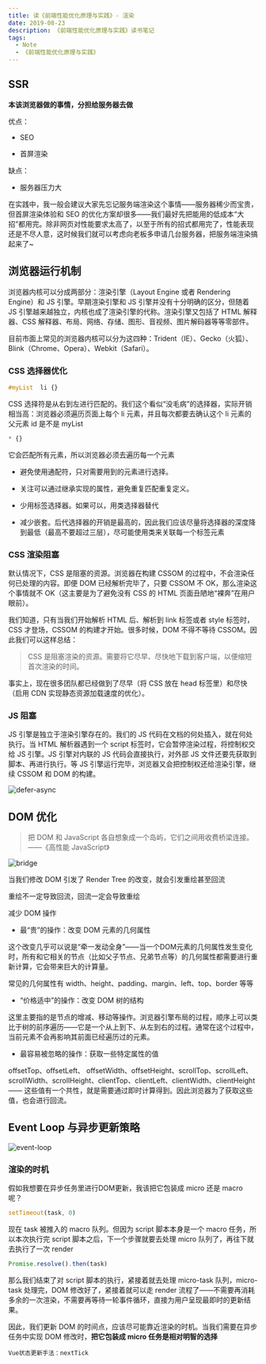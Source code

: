 ```yaml
---
title: 读《前端性能优化原理与实践》- 渲染
date: 2019-08-23
description: 《前端性能优化原理与实践》读书笔记
tags:
  - Note
  - 《前端性能优化原理与实践》
---
```


## SSR

**本该浏览器做的事情，分担给服务器去做**

优点：

* SEO

* 首屏渲染

缺点：

* 服务器压力大

在实践中，我一般会建议大家先忘记服务端渲染这个事情——服务器稀少而宝贵，但首屏渲染体验和 SEO 的优化方案却很多——我们最好先把能用的低成本“大招”都用完。除非网页对性能要求太高了，以至于所有的招式都用完了，性能表现还是不尽人意，这时候我们就可以考虑向老板多申请几台服务器，把服务端渲染搞起来了~

## 浏览器运行机制

浏览器内核可以分成两部分：渲染引擎（Layout Engine 或者 Rendering Engine）和 JS 引擎。早期渲染引擎和 JS 引擎并没有十分明确的区分，但随着 JS 引擎越来越独立，内核也成了渲染引擎的代称。渲染引擎又包括了 HTML 解释器、CSS 解释器、布局、网络、存储、图形、音视频、图片解码器等等零部件。

目前市面上常见的浏览器内核可以分为这四种：Trident（IE）、Gecko（火狐）、Blink（Chrome、Opera）、Webkit（Safari）。

### CSS 选择器优化

```css
#myList  li {}
```

CSS 选择符是从右到左进行匹配的。我们这个看似“没毛病”的选择器，实际开销相当高：浏览器必须遍历页面上每个 li 元素，并且每次都要去确认这个 li 元素的父元素 id 是不是 myList

```css
* {}
```

它会匹配所有元素，所以浏览器必须去遍历每一个元素

* 避免使用通配符，只对需要用到的元素进行选择。

* 关注可以通过继承实现的属性，避免重复匹配重复定义。

* 少用标签选择器。如果可以，用类选择器替代

* 减少嵌套。后代选择器的开销是最高的，因此我们应该尽量将选择器的深度降到最低（最高不要超过三层），尽可能使用类来关联每一个标签元素

### CSS 渲染阻塞

默认情况下，CSS 是阻塞的资源。浏览器在构建 CSSOM 的过程中，不会渲染任何已处理的内容。即便 DOM 已经解析完毕了，只要 CSSOM 不 OK，那么渲染这个事情就不 OK（这主要是为了避免没有 CSS 的 HTML 页面丑陋地“裸奔”在用户眼前）。

我们知道，只有当我们开始解析 HTML 后、解析到 link 标签或者 style 标签时，CSS 才登场，CSSOM 的构建才开始。很多时候，DOM 不得不等待 CSSOM。因此我们可以这样总结：

> CSS 是阻塞渲染的资源。需要将它尽早、尽快地下载到客户端，以便缩短首次渲染的时间。

事实上，现在很多团队都已经做到了尽早（将 CSS 放在 head 标签里）和尽快（启用 CDN 实现静态资源加载速度的优化）。

### JS 阻塞

JS 引擎是独立于渲染引擎存在的。我们的 JS 代码在文档的何处插入，就在何处执行。当 HTML 解析器遇到一个 script 标签时，它会暂停渲染过程，将控制权交给 JS 引擎。JS 引擎对内联的 JS 代码会直接执行，对外部 JS 文件还要先获取到脚本、再进行执行。等 JS 引擎运行完毕，浏览器又会把控制权还给渲染引擎，继续 CSSOM 和 DOM 的构建。

![defer-async](defer-async.jpeg)

## DOM 优化

> 把 DOM 和 JavaScript 各自想象成一个岛屿，它们之间用收费桥梁连接。——《高性能 JavaScript》

![bridge](./bridge.png)

当我们修改 DOM 引发了 Render Tree 的改变，就会引发重绘甚至回流

重绘不一定导致回流，回流一定会导致重绘

减少 DOM 操作

* 最“贵”的操作：改变 DOM 元素的几何属性

这个改变几乎可以说是“牵一发动全身”——当一个DOM元素的几何属性发生变化时，所有和它相关的节点（比如父子节点、兄弟节点等）的几何属性都需要进行重新计算，它会带来巨大的计算量。

常见的几何属性有 width、height、padding、margin、left、top、border 等等

* “价格适中”的操作：改变 DOM 树的结构

这里主要指的是节点的增减、移动等操作。浏览器引擎布局的过程，顺序上可以类比于树的前序遍历——它是一个从上到下、从左到右的过程。通常在这个过程中，当前元素不会再影响其前面已经遍历过的元素。

* 最容易被忽略的操作：获取一些特定属性的值

offsetTop、offsetLeft、 offsetWidth、offsetHeight、scrollTop、scrollLeft、scrollWidth、scrollHeight、clientTop、clientLeft、clientWidth、clientHeight —— 这些值有一个共性，就是需要通过即时计算得到。因此浏览器为了获取这些值，也会进行回流。

## Event Loop 与异步更新策略

![event-loop](./event-loop)

### 渲染的时机

假如我想要在异步任务里进行DOM更新，我该把它包装成 micro 还是 macro 呢？

```js
setTimeout(task, 0)
```

现在 task 被推入的 macro 队列。但因为 script 脚本本身是一个 macro 任务，所以本次执行完 script 脚本之后，下一个步骤就要去处理 micro 队列了，再往下就去执行了一次 render

```js
Promise.resolve().then(task)
```

那么我们结束了对 script 脚本的执行，紧接着就去处理 micro-task 队列，micro-task 处理完，DOM 修改好了，紧接着就可以走 render 流程了——不需要再消耗多余的一次渲染，不需要再等待一轮事件循环，直接为用户呈现最即时的更新结果。

因此，我们更新 DOM 的时间点，应该尽可能靠近渲染的时机。当我们需要在异步任务中实现 DOM 修改时，**把它包装成 micro 任务是相对明智的选择**

`Vue状态更新手法：nextTick`